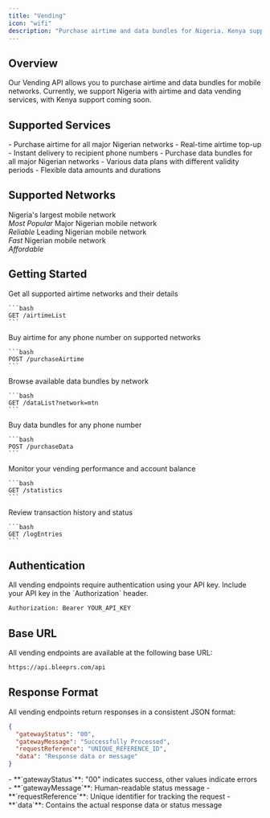 ```yaml
---
title: "Vending"
icon: "wifi"
description: "Purchase airtime and data bundles for Nigeria. Kenya support coming soon."
---
```


## Overview

Our Vending API allows you to purchase airtime and data bundles for mobile networks. Currently, we support Nigeria with airtime and data vending services, with Kenya support coming soon.

## Supported Services

<CardGroup cols={2}>
  <Card title="Airtime Vending" icon="phone">
    - Purchase airtime for all major Nigerian networks
    - Real-time airtime top-up
    - Instant delivery to recipient phone numbers
  </Card>
  <Card title="Data Vending" icon="wifi">
    - Purchase data bundles for all major Nigerian networks
    - Various data plans with different validity periods
    - Flexible data amounts and durations
  </Card>
</CardGroup>

## Supported Networks

<CardGroup cols={2}>
  <Card title="MTN" icon="signal">
    Nigeria's largest mobile network
    <br />
    <em>Most Popular</em>
  </Card>
  <Card title="Airtel" icon="signal">
    Major Nigerian mobile network
    <br />
    <em>Reliable</em>
  </Card>
  <Card title="Globacom (Glo)" icon="signal">
    Leading Nigerian mobile network
    <br />
    <em>Fast</em>
  </Card>
  <Card title="9mobile" icon="signal">
    Nigerian mobile network
    <br />
    <em>Affordable</em>
  </Card>
</CardGroup>

## Getting Started

<Steps>
  <Step title="List Available Networks">
    Get all supported airtime networks and their details
    
    ```bash
    GET /airtimeList
    ```
  </Step>
  <Step title="Purchase Airtime">
    Buy airtime for any phone number on supported networks
    
    ```bash
    POST /purchaseAirtime
    ```
  </Step>
  <Step title="List Data Plans">
    Browse available data bundles by network
    
    ```bash
    GET /dataList?network=mtn
    ```
  </Step>
  <Step title="Purchase Data">
    Buy data bundles for any phone number
    
    ```bash
    POST /purchaseData
    ```
  </Step>
  <Step title="View Statistics">
    Monitor your vending performance and account balance
    
    ```bash
    GET /statistics
    ```
  </Step>
  <Step title="Check Logs">
    Review transaction history and status
    
    ```bash
    GET /logEntries
    ```
  </Step>
</Steps>

## Authentication

<Warning>
All vending endpoints require authentication using your API key. Include your API key in the `Authorization` header.
</Warning>

```bash
Authorization: Bearer YOUR_API_KEY
```

## Base URL

<Info>
All vending endpoints are available at the following base URL:
</Info>

```bash
https://api.bleeprs.com/api
```

## Response Format

<Info>
All vending endpoints return responses in a consistent JSON format:
</Info>

```json
{
  "gatewayStatus": "00",
  "gatewayMessage": "Successfully Processed",
  "requestReference": "UNIQUE_REFERENCE_ID",
  "data": "Response data or message"
}
```

<AccordionGroup>
  <Accordion title="Response Fields">
    - **`gatewayStatus`**: "00" indicates success, other values indicate errors
    - **`gatewayMessage`**: Human-readable status message
    - **`requestReference`**: Unique identifier for tracking the request
    - **`data`**: Contains the actual response data or status message
  </Accordion>
</AccordionGroup>
